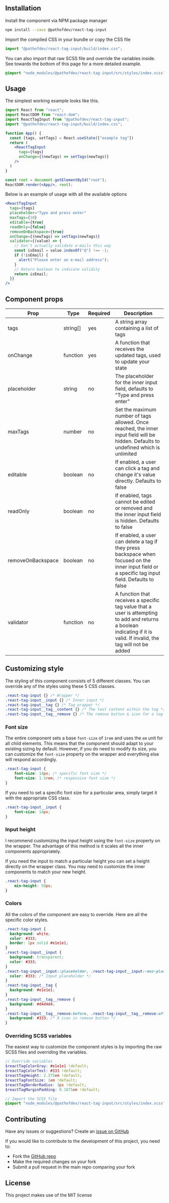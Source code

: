 ## Installation

Install the component via NPM package manager

```bash
npm install --save @pathofdev/react-tag-input
```

Import the compiled CSS in your bundle or copy the CSS file

```js
import "@pathofdev/react-tag-input/build/index.css";
```

You can also import that raw SCSS file and override the variables inside. See towards the bottom of this page for a more detailed example.

```scss
@import "node_modules/@pathofdev/react-tag-input/src/styles/index.scss";
```

## Usage

The simplest working example looks like this.

```jsx
import React from "react";
import ReactDOM from "react-dom";
import ReactTagInput from "@pathofdev/react-tag-input";
import "@pathofdev/react-tag-input/build/index.css";

function App() {
  const [tags, setTags] = React.useState(["example tag"])
  return (
    <ReactTagInput 
      tags={tags} 
      onChange={(newTags) => setTags(newTags)}
    />
  )
}

const root = document.getElementById("root");
ReactDOM.render(<App/>, root);
```

Below is an example of usage with all the available options

```jsx
<ReactTagInput 
  tags={tags} 
  placeholder="Type and press enter"
  maxTags={10}
  editable={true}
  readOnly={false}
  removeOnBackspace={true}
  onChange={(newTags) => setTags(newTags)}
  validator={(value) => {
    // Don't actually validate e-mails this way
    const isEmail = value.indexOf("@") !== -1;
    if (!isEmail) {
      alert("Please enter an e-mail address");
    }
    // Return boolean to indicate validity
    return isEmail;
  }}
/>
```

## Component props

Prop | Type | Required | Description
--- | --- | --- | ---
tags | string[] | yes | A string array containing a list of tags
onChange | function | yes | A function that receives the updated tags, used to update your state 
placeholder | string | no | The placeholder for the inner input field, defaults to "Type and press enter"
maxTags | number | no | Set the maximum number of tags allowed. Once reached, the inner input field will be hidden. Defaults to undefined which is unlimited 
editable | boolean | no | If enabled, a user can click a tag and change it's value directly. Defaults to false
readOnly | boolean | no | If enabled, tags cannot be edited or removed and the inner input field is hidden. Defaults to false
removeOnBackspace | boolean | no | If enabled, a user can delete a tag if they press backspace when focused on the inner input field or a specific tag input field. Defaults to false
validator | function | no | A function that receives a specific tag value that a user is attempting to add and returns a boolean indicating if it is valid. If invalid, the tag will not be added

## Customizing style

The styling of this component consists of 5 different classes. You can override any of the styles using these 5 CSS classes.

```css
.react-tag-input {} /* Wrapper */
.react-tag-input__input {} /* Inner input */
.react-tag-input__tag {} /* Tag wrapper */
.react-tag-input__tag__content {} /* The text content within the tag */
.react-tag-input__tag__remove {} /* The remove button & icon for a tag */
```

### Font size

The entire component sets a base `font-size` of `1rem` and uses the `em` unit for all child elements. This means that the component should adapt to your existing sizing by default. However, if you do need to modify its size, you can customize the `font-size` property on the wrapper and everything else will respond accordingly.

```css
.react-tag-input {
    font-size: 14px; /* specific font size */
    font-size: 1.5rem; /* responsive font size */
}
```

If you need to set a specific font size for a particular area, simply target it with the appropriate CSS class.

```css
.react-tag-input__input {
    font-size: 14px;
}
```

### Input height

I recommend customizing the input height using the `font-size` property on the wrapper. The advantage of this method is it scales all the inner components appropriately. 

If you need the input to match a particular height you can set a height directly on the wrapper class. You may need to customize the inner components to match your new height.

```css
.react-tag-input {
    min-height: 50px;
}
```

### Colors

All the colors of the component are easy to override. Here are all the specific color styles.

```css
.react-tag-input {
  background: white;
  color: #333;
  border: 1px solid #e1e1e1;
}
.react-tag-input__input {
  background: transparent;
  color: #333;
}
.react-tag-input__input::placeholder, .react-tag-input__input:-moz-placeholder, .react-tag-input__input:-ms-input-placeholder, .react-tag-input__input::-moz-placeholder, .react-tag-input__input::-webkit-input-placeholder {
  color: #333; /* Input placeholder */ 
}
.react-tag-input__tag {
  background: #e1e1e1;
}
.react-tag-input__tag__remove {
  background: #d4d4d4;
}
.react-tag-input__tag__remove:before, .react-tag-input__tag__remove:after {
  background: #333; /* X icon in remove button */
}
```

### Overriding SCSS variables

The easiest way to customize the component styles is by importing the raw SCSS files and overriding the variables.

```scss
// Override variables
$reactTagColorGray: #e1e1e1 !default;
$reactTagColorText: #333 !default;
$reactTagHeight: 2.375em !default;
$reactTagFontSize: 1em !default;
$reactTagBorderRadius: 3px !default;
$reactTagMarginPadding: 0.1875em !default;

// Import the SCSS file
@import "node_modules/@pathofdev/react-tag-input/src/styles/index.scss";
```

## Contributing

Have any issues or suggestions? Create an [issue on GitHub](https://github.com/path-of-dev/react-tag-input/issues/new)

If you would like to contribute to the development of this project, you need to:

- Fork the [GitHub repo](https://github.com/path-of-dev/react-tag-input)
- Make the required changes on your fork
- Submit a pull request in the main repo comparing your fork

## License

This project makes use of the MIT license
